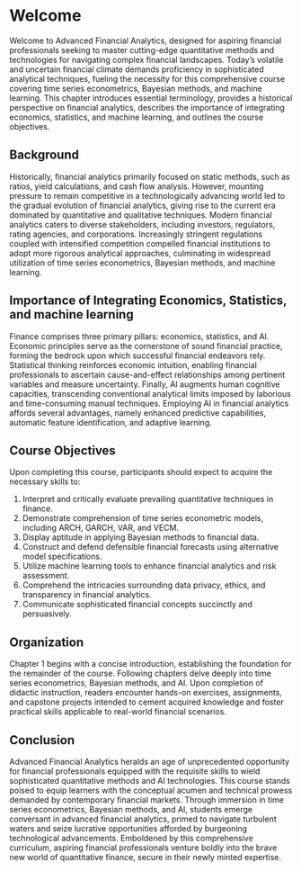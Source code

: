 # Welcome {.unnumbered}

Welcome to Advanced Financial Analytics, designed for aspiring financial professionals seeking to master cutting-edge quantitative methods and technologies for navigating complex financial landscapes. Today's volatile and uncertain financial climate demands proficiency in sophisticated analytical techniques, fueling the necessity for this comprehensive course covering time series econometrics, Bayesian methods, and machine learning. This chapter introduces essential terminology, provides a historical perspective on financial analytics, describes the importance of integrating economics, statistics, and machine learning, and outlines the course objectives.

## Background

Historically, financial analytics primarily focused on static methods, such as ratios, yield calculations, and cash flow analysis. However, mounting pressure to remain competitive in a technologically advancing world led to the gradual evolution of financial analytics, giving rise to the current era dominated by quantitative and qualitative techniques. Modern financial analytics caters to diverse stakeholders, including investors, regulators, rating agencies, and corporations. Increasingly stringent regulations coupled with intensified competition compelled financial institutions to adopt more rigorous analytical approaches, culminating in widespread utilization of time series econometrics, Bayesian methods, and machine learning.

## Importance of Integrating Economics, Statistics, and machine learning

Finance comprises three primary pillars: economics, statistics, and AI. Economic principles serve as the cornerstone of sound financial practice, forming the bedrock upon which successful financial endeavors rely. Statistical thinking reinforces economic intuition, enabling financial professionals to ascertain cause-and-effect relationships among pertinent variables and measure uncertainty. Finally, AI augments human cognitive capacities, transcending conventional analytical limits imposed by laborious and time-consuming manual techniques. Employing AI in financial analytics affords several advantages, namely enhanced predictive capabilities, automatic feature identification, and adaptive learning.

## Course Objectives

Upon completing this course, participants should expect to acquire the necessary skills to:

1.  Interpret and critically evaluate prevailing quantitative techniques in finance.
2.  Demonstrate comprehension of time series econometric models, including ARCH, GARCH, VAR, and VECM.
3.  Display aptitude in applying Bayesian methods to financial data.
4.  Construct and defend defensible financial forecasts using alternative model specifications.
5.  Utilize machine learning tools to enhance financial analytics and risk assessment.
6.  Comprehend the intricacies surrounding data privacy, ethics, and transparency in financial analytics.
7.  Communicate sophisticated financial concepts succinctly and persuasively.

## Organization

Chapter 1 begins with a concise introduction, establishing the foundation for the remainder of the course. Following chapters delve deeply into time series econometrics, Bayesian methods, and AI. Upon completion of didactic instruction, readers encounter hands-on exercises, assignments, and capstone projects intended to cement acquired knowledge and foster practical skills applicable to real-world financial scenarios.

## Conclusion

Advanced Financial Analytics heralds an age of unprecedented opportunity for financial professionals equipped with the requisite skills to wield sophisticated quantitative methods and AI technologies. This course stands poised to equip learners with the conceptual acumen and technical prowess demanded by contemporary financial markets. Through immersion in time series econometrics, Bayesian methods, and AI, students emerge conversant in advanced financial analytics, primed to navigate turbulent waters and seize lucrative opportunities afforded by burgeoning technological advancements. Emboldened by this comprehensive curriculum, aspiring financial professionals venture boldly into the brave new world of quantitative finance, secure in their newly minted expertise.



